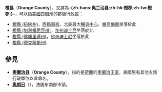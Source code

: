 {{noteTA
|T=zh-cn:橙县; zh-tw:橘郡; zh-hk:橙縣;
|1=zh-cn:橙县; zh-tw:橘郡; zh-hk:橙縣;
|2=zh-cn:县; zh-tw:郡; zh-hk:縣;
}}
'''橙县'''（'''Orange County'''），又譯為'''-{zh-hans:奥兰治县;zh-hk:橙郡;zh-tw:橙郡;}-'''，可以指[[美國|美國]]四個州的郡級行政區：

* [[橙縣_(紐約州)|橙縣 (紐約州)]]，[[西點軍校|西點軍校]]、北美最大[[暢貨中心|暢貨中心]]、[[樂高樂園|樂高樂園]]坐落於此
* [[橙縣_(加利福尼亞州)|橙縣 (加利福尼亞州)]]，[[加州迪士尼|加州迪士尼]]坐落於此
* [[橙縣_(佛羅里達州)|橙縣 (佛羅里達州)]]，[[佛州迪士尼|佛州迪士尼]]坐落於此
* [[橙縣_(德克薩斯州)|橙縣 (德克薩斯州)]]

==參見==
* '''[[奧蘭治縣|奧蘭治县]]'''（'''Orange County'''），指的是[[荷蘭|荷蘭]]的[[奧蘭治王室|奧蘭治王室]]，美國另有其他五個行政單位以此命名。
* '''[[奥朗日|奥朗日]]'''（{{lang|fr|Orange}}），法国东南部市镇。

{{disambig|cat=二字地名消歧义}}
